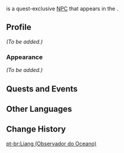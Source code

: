 {{About|the NPC in [[Seagaze Sunset]]|the NPC in [[A Path Through the Storm]]|Liang}}
{{Character Infobox
|type             = Quest NPC
|name             = Liang
|image            = NPC Liang (Seagaze Sunset).png
|region           = Liyue
|location         = Liyue
|affiliation      = Millelith
|title            = Millelith
}}
{{Lang|'''Liang'''|zh=阿亮|zh_rm=Ā Liàng}} is a quest-exclusive [[NPC]] that appears in the {{Quest|The Crane Returns on the Wind}}.
<!--
==Location==
<gallery>
NPC Location Liang (Seagaze Sunset) 0.png|Liang's location (Jade Chamber Rising)
NPC Location Liang (Seagaze Sunset) Context 0.png|Additional context

NPC Location Liang (Seagaze Sunset).png|Liang's location (Seagaze Sunset)
NPC Location Anshun, Changfeng, Leming & Liang (Seagaze Sunset) Context.png|Additional context

NPC Location Liang (Seagaze Sunset) 2.png|Liang's first and second location (Bygones Times Like Dust Passing)
NPC Location Liang (Seagaze Sunset) Context 2.png|Additional context
</gallery>
-->
==Profile==
<!-- detailed story/lore information goes here -->
''(To be added.)''

===Appearance===
''(To be added.)''

==Quests and Events==
{{Quests and Events}}

==Other Languages==
{{Other Languages|default_hidden = 1
|en      = Liang
|zhs     = 阿亮
|zhs_rm  = Ā Liàng
|zht     = 阿亮
|zht_rm  = Ā Liàng
|ja      = 亮
|ja_rm   = Ryou{{Assumed}}
|ko      = 양득<!--兩得?-->
|es      = Liang
|fr      = Liang
|ru      = Лян
|th      = Liang
|vi      = Liang
|de      = Liang
|id      = Liang
|pt      = Liang
|tr      = Liang
|it      = Liang
}}

==Change History==
{{Change History|2.4}}
<!--
==References==
{{Reflist}}-->

[[pt-br:Liang (Observador do Oceano)]]